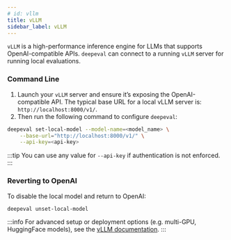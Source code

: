```yaml
---
# id: vllm
title: vLLM
sidebar_label: vLLM
---
```


`vLLM` is a high-performance inference engine for LLMs that supports OpenAI-compatible APIs. `deepeval` can connect to a running `vLLM` server for running local evaluations.

### Command Line

1. Launch your `vLLM` server and ensure it’s exposing the OpenAI-compatible API. The typical base URL for a local vLLM server is: `http://localhost:8000/v1/`.
2. Then run the following command to configure `deepeval`:

```bash
deepeval set-local-model --model-name=<model_name> \
    --base-url="http://localhost:8000/v1/" \
    --api-key=<api-key>
```

:::tip
You can use any value for `--api-key` if authentication is not enforced.
:::

### Reverting to OpenAI

To disable the local model and return to OpenAI:

```bash
deepeval unset-local-model
```

:::info
For advanced setup or deployment options (e.g. multi-GPU, HuggingFace models), see the [vLLM documentation](https://vllm.ai/).
:::
